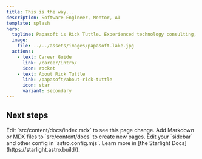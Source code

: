 ```yaml
---
title: This is the way...
description: Software Engineer, Mentor, AI
template: splash
hero:
  tagline: Papasoft is Rick Tuttle. Experienced technology consulting, software engineering, career mentoring. Need some guidance? Let me 'splain.
  image:
    file: ../../assets/images/papasoft-lake.jpg
  actions:
    - text: Career Guide
      link: /career/intro/
      icon: rocket
    - text: About Rick Tuttle
      link: /papasoft/about-rick-tuttle
      icon: star
      variant: secondary
---
```



## Next steps

<CardGrid stagger>
	<Card title="Update content" icon="pencil">
		Edit `src/content/docs/index.mdx` to see this page change.
	</Card>
	<Card title="Add new content" icon="add-document">
		Add Markdown or MDX files to `src/content/docs` to create new pages.
	</Card>
	<Card title="Configure your site" icon="setting">
		Edit your `sidebar` and other config in `astro.config.mjs`.
	</Card>
	<Card title="Read the docs" icon="open-book">
		Learn more in [the Starlight Docs](https://starlight.astro.build/).
	</Card>
</CardGrid>
